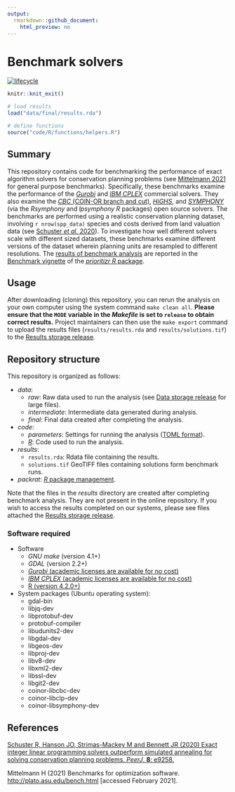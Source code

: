 ```yaml
---
output:
  rmarkdown::github_document:
    html_preview: no
---
```


<!--- README.md is generated from README.Rmd. Please edit that file -->

# Benchmark solvers

[![lifecycle](https://img.shields.io/badge/Lifecycle-stable-brightgreen.svg)](https://www.tidyverse.org/lifecycle/)

```r
knitr::knit_exit()
```

```r
# load results
load("data/final/results.rda")

# define functions
source("code/R/functions/helpers.R")
```

## Summary

This repository contains code for benchmarking the performance of exact algorithm solvers for conservation planning problems (see [Mittelmann 2021](http://plato.asu.edu/bench.html) for general purpose benchmarks). Specifically, these benchmarks examine the performance of the [_Gurobi_](https://www.gurobi.com/) and [_IBM CPLEX_](https://www.ibm.com/analytics/cplex-optimizer) commercial solvers. They also examine the [_CBC_ (COIN-OR branch and cut)](https://projects.coin-or.org/Cbc), [_HiGHS_](https://highs.dev/), and [_SYMPHONY_](https://prioritizr.net/reference/add_rsymphony_solver.html) (via the _Rsymphony_ and _lpsymphony R_ packages) open source solvers. The benchmarks are performed using a realistic conservation planning dataset, involving `r nrow(spp_data)` species and costs derived from land valuation data (see [Schuster *et al.* 2020](https://doi.org/10.7717/peerj.9258)). To investigate how well different solvers scale with different sized datasets, these benchmarks examine different versions of the dataset wherein planning units are resampled to different resolutions. The [results of benchmark analysis](https://prioritizr.net/) are reported in the [Benchmark vignette](https://prioritizr.net/articles/benchmark.html) of the [_prioritizr R_ package](https://prioritizr.net/).

## Usage

After downloading (cloning) this repository, you can rerun the analysis on your own computer using the system command `make clean all`. **Please ensure that the `MODE` variable in the _Makefile_ is set to `release` to obtain correct results.** Project maintainers can then use the `make export` command to upload the results files (`results/results.rda` and `results/solutions.tif`) to the [Results storage release](https://github.com/prioritizr/benchmark/releases).

## Repository structure

This repository is organized as follows:

* _data_:
    + _raw_: Raw data used to run the analysis (see [Data storage release](https://github.com/prioritizr/benchmark/releases/tag/v0.0.1) for large files).
    + _intermediate_: Intermediate data generated during analysis.
    + _final_: Final data created after completing the analysis.
* _code_:
    + _parameters_: Settings for running the analysis ([TOML format](https://github.com/toml-lang/toml)).
    + [_R_](www.r-project.org): Code used to run the analysis.
* _results_:
    + `results.rda`: Rdata file containing the results.
    + `solutions.tif` GeoTIFF files containing solutions form benchmark runs.
* _packrat_: [_R_ package management](https://rstudio.github.io/packrat/).

Note that the files in the _results_ directory are created after completing benchmark analysis. They are not present in the online repository. If you wish to access the results completed on our systems, please see files attached the [Results storage release](https://github.com/prioritizr/benchmark/releases).

### Software required

* Software
    + _GNU make_ (version 4.1+)
    + _GDAL_ (version 2.2+)
    + [_Gurobi_ (academic licenses are available for no cost)](http://www.gurobi.com/)
    + [_IBM CPLEX_ (academic licenses are available for no cost)](https://www.ibm.com/analytics/cplex-optimizer)
    + [R (version 4.2.0+)](https://www.r-project.org)
* System packages (Ubuntu operating system):
    + gdal-bin
    + libjq-dev
    + libprotobuf-dev
    + protobuf-compiler
    + libudunits2-dev
    + libgdal-dev
    + libgeos-dev
    + libproj-dev
    + libv8-dev
    + libxml2-dev
    + libssl-dev
    + libgit2-dev
    + coinor-libcbc-dev
    + coinor-libclp-dev
    + coinor-libsymphony-dev

## References

[Schuster R, Hanson JO, Strimas-Mackey M and Bennett JR (2020) Exact integer linear programming solvers outperform simulated annealing for solving conservation planning problems. _PeerJ_, **8**: e9258.](https://doi.org/10.7717/peerj.9258)

Mittelmann H (2021) Benchmarks for optimization software. <http://plato.asu.edu/bench.html> [accessed February 2021].
